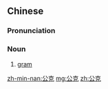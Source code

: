 ==Chinese==
{{zh-forms}}

===Pronunciation===
{{zh-pron
|m=gōngkè
|c=gung1 hak1
|h=pfs=kûng-khiet
|mn=xm,zz,tw:kong-khek/qz:kong-khiak
|cat=n
}}

===Noun===
{{zh-noun}}

# [[gram]] {{gloss|unit of mass}}

{{zh-cat|Units of measure}}

[[zh-min-nan:公克]]
[[mg:公克]]
[[zh:公克]]